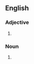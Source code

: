{{also|neo-pagan}}
==English==

===Adjective===
{{en-adj|-}}

# {{alternative spelling of|neo-pagan|lang=en}}

===Noun===
{{en-noun}}

# {{alternative spelling of|neo-pagan|lang=en}}